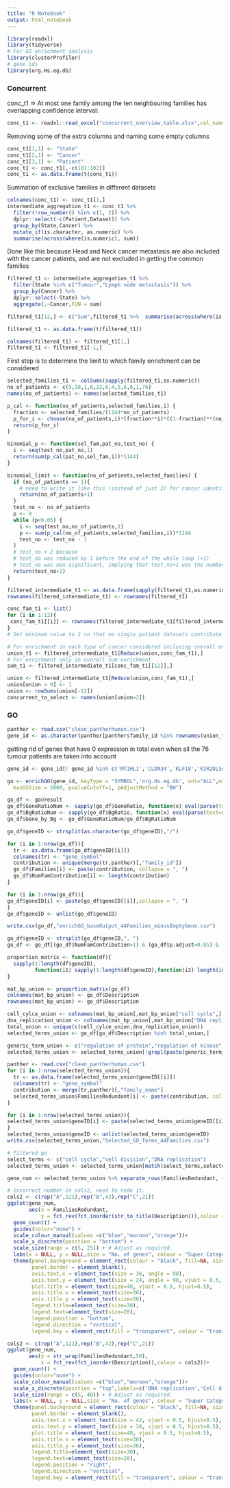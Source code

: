 ```yaml
---
title: "R Notebook"
output: html_notebook
---
```


```r
library(readxl)
library(tidyverse)
# For GO enrichment analysis
library(clusterProfiler)
# gene ids
library(org.Hs.eg.db)
```

### Concurrent

conc_t1 =\> At most one family among the ten neighbouring families has overlapping confidence interval:

```r
conc_t1 <- readxl::read_excel("concurrent_overview_table.xlsx",col_names = FALSE)
```

Removing some of the extra columns and naming some empty columns

```r
conc_t1[1,1] <- "State"
conc_t1[2,1] <- "Cancer"
conc_t1[3,1] <- "Patient"
conc_t1 <- conc_t1[,-c(101:102)]
conc_t1 <- as.data.frame(t(conc_t1))
```

Summation of exclusive families in different datasets

```r
colnames(conc_t1) <- conc_t1[1,]
intermediate_aggregation_t1 <- conc_t1 %>% 
  filter(!row_number() %in% c(1, 2)) %>%
  dplyr::select(-c(Patient,Dataset)) %>%
  group_by(State,Cancer) %>%
  mutate_if(is.character, as.numeric) %>%
  summarise(across(where(is.numeric), sum))
```

Done like this because Head and Neck cancer metastasis are also included with the cancer patients, and are not excluded in getting the common families

```r
filtered_t1 <- intermediate_aggregation_t1 %>%
  filter(State %in% c("Tumour","Lymph node metastasis")) %>%
  group_by(Cancer) %>%
  dplyr::select(-State) %>%
  aggregate(.~Cancer,FUN = sum)

filtered_t1[12,] <- c("Sum",filtered_t1 %>%  summarise(across(where(is.numeric), sum)))

filtered_t1 <- as.data.frame(t(filtered_t1))
```

```r
colnames(filtered_t1) <- filtered_t1[1,]
filtered_t1 <- filtered_t1[-1,]
```

First step is to determine the limit to which family enrichment can be considered

```r
selected_families_t1 <- colSums(sapply(filtered_t1,as.numeric))
no_of_patients <- c(9,10,1,6,22,6,4,5,6,6,1,76)
names(no_of_patients) <- names(selected_families_t1)
```

```r
p_cal <- function(no_of_patients,selected_families,i) {
  fraction <- selected_families/(1144*no_of_patients)
  p_for_i <- choose(no_of_patients,i)*(fraction**i)*((1-fraction)**(no_of_patients-i))
  return(p_for_i)
}

binomial_p <- function(sel_fam,pat_no,test_no) {
  i <- seq(test_no,pat_no,1)
  return(sum(p_cal(pat_no,sel_fam,i))*1144)
}

binomial_limit <- function(no_of_patients,selected_families) {
  if (no_of_patients == 1){
    # need to write it like this (instead of just 2) for cancer identity to show later
    return(no_of_patients+1)
  }
  test_no <- no_of_patients
  p <- 0
  while (p<0.05) {
    i <- seq(test_no,no_of_patients,1)
    p <- sum(p_cal(no_of_patients,selected_families,i))*1144
    test_no <- test_no - 1
  }
  # test_no + 2 because
  # test_no was reduced by 1 before the end of the while loop (+1)
  # test_no was non-significant, implying that test_no+1 was the number of interest for us (+1)
  return(test_no+2)
}
```

```r
filtered_intermediate_t1 <- as.data.frame(sapply(filtered_t1,as.numeric))
rownames(filtered_intermediate_t1) <- rownames(filtered_t1)
```

```r
conc_fam_t1 <- list()
for (i in 1:12){
 conc_fam_t1[[i]] <- rownames(filtered_intermediate_t1[filtered_intermediate_t1[,i] >= binomial_limit(no_of_patients[i],selected_families_t1[i]),])
}
# Set minimum value to 2 so that no single patient datasets contribute to enrichment, since we want to include contributions from all
```

```r
# For enrichment in each type of cancer considered inclusing overall enrichment
union_t1 <- filtered_intermediate_t1[Reduce(union,conc_fam_t1),]
# For enrichment only in overall sum enrichment
sum_t1 <- filtered_intermediate_t1[conc_fam_t1[[12]],]
```

```r
union <- filtered_intermediate_t1[Reduce(union,conc_fam_t1),]
union[union > 0] <- 1
union <- rowSums(union[-12])
concurrent_to_select <- names(union[union>2])
```

### GO

```r
panther <- read.csv("clean_pantherhuman.csv")
gene_id <- as.character(panther[panther$family_id %in% rownames(union_t1),]$gene_symbol)
```

getting rid of genes that have 0 expression in total even when all the 76 tumour patients are taken into account

```r
gene_id <- gene_id[! gene_id %in% c('MT1HL1','CLDN34','KLF18','KIR2DL5A','KIR2DL5B','KIR2DS1','KIR2DS2','KIR2DS3','KIR2DS5','KIR3DS1','PRR20G','KIF28P','NANOGP1','ID2B')]
```

```r
go <- enrichGO(gene_id, keyType = "SYMBOL",'org.Hs.eg.db', ont="ALL",minGSSize = 4,
  maxGSSize = 5000, pvalueCutoff=1, pAdjustMethod = "BH")
```

```r
go_df <- go@result
go_df$GeneRatioNum <- sapply(go_df$GeneRatio, function(x) eval(parse(text=x)))
go_df$BgRatioNum <- sapply(go_df$BgRatio, function(x) eval(parse(text=x)))
go_df$Gene_by_Bg <- go_df$GeneRatioNum/go_df$BgRatioNum
```

```r
go_df$geneID <- strsplit(as.character(go_df$geneID),"/")

for (i in 1:nrow(go_df)){
  tr <- as.data.frame(go_df$geneID[[i]])
  colnames(tr) <- "gene_symbol"
  contribution <- unique(merge(tr,panther)[,"family_id"])
  go_df$Families[i] <- paste(contribution, collapse = ", ")
  go_df$NumFamContribution[i] <- length(contribution)
}

for (i in 1:nrow(go_df)){
go_df$geneID[i] <- paste(go_df$geneID[[i]],collapse = ", ")
}
go_df$geneID <- unlist(go_df$geneID)

write.csv(go_df,"enrichGO_baseOutput_44Families_minusEmptyGene.csv")
```

```r
go_df$geneID <- strsplit(go_df$geneID,", ")
go_df <- go_df[(go_df$NumFamContribution>1) & (go_df$p.adjust<0.05) & (go_df$ONTOLOGY=="BP"),]
```

```r
proportion_matrix <- function(df){
  sapply(1:length(df$geneID), 
         function(i1) sapply(1:length(df$geneID),function(i2) length(intersect(df$geneID[[i1]],df$geneID[[i2]]))/length(df$geneID[[i1]])) )
}

mat_bp_union <- proportion_matrix(go_df)
colnames(mat_bp_union) <- go_df$Description
rownames(mat_bp_union) <- go_df$Description

cell_cylce_union <- colnames(mat_bp_union[,mat_bp_union["cell cycle",] > 0.75])
dna_replication_union <- colnames(mat_bp_union[,mat_bp_union["DNA replication",] > 0.75])
total_union <- unique(c(cell_cylce_union,dna_replication_union))
selected_terms_union <- go_df[go_df$Description %in% total_union,]
```

```r
generic_term_union <- c("regulation of protein","regulation of kinase","microtubule")
selected_terms_union <- selected_terms_union[!grepl(paste(generic_term_union, collapse='|'), selected_terms_union$Description),]
```

```r
panther <- read.csv("clean_pantherhuman.csv")
for (i in 1:nrow(selected_terms_union)){
  tr <- as.data.frame(selected_terms_union$geneID[[i]])
  colnames(tr) <- "gene_symbol"
  contribution <- merge(tr,panther)[,"family_name"]
  selected_terms_union$FamiliesRedundant[i] <- paste(contribution, collapse = ", ")
}
```

```r
for (i in 1:nrow(selected_terms_union)){
selected_terms_union$geneID[i] <- paste(selected_terms_union$geneID[[i]],collapse = ", ")
}
selected_terms_union$geneID <- unlist(selected_terms_union$geneID)
write.csv(selected_terms_union,"Selected_GO_Terms_44Families.csv")
```

```r
# filtered go
select_terms <- c("cell cycle","cell division","DNA replication")
selected_terms_union <- selected_terms_union[match(select_terms,selected_terms_union$Description),]
```

```r
gene_num <- selected_terms_union %>% separate_rows(FamiliesRedundant, sep = ", ")
```

```r
# incorrect number in cols2, need to redo it.
cols2 <- c(rep("A",121),rep("B",42),rep("C",21))
ggplot(gene_num,
       aes(x = FamiliesRedundant, 
           y = fct_rev(fct_inorder(str_to_title(Description))),colour = cols2))+
  geom_count() +  
  guides(color="none") + 
  scale_colour_manual(values =c("blue","maroon","orange"))+
  scale_x_discrete(position = "bottom") +
  scale_size(range = c(5, 25)) + # Adjust as required.
  labs(x = NULL, y = NULL,size = "No. of genes", colour = "Super Category") +
  theme(panel.background = element_rect(colour = "black", fill=NA, size=1),
        panel.border = element_blank(),
        axis.text.x = element_text(size = 36, angle = 90),
        axis.text.y = element_text(size = 24, angle = 90, vjust = 0.5, hjust=0.5),
        plot.title = element_text(size=40, vjust = 0.5, hjust=0.5),
        axis.title.x = element_text(size=36),
        axis.title.y = element_text(size=36),
        legend.title=element_text(size=30), 
        legend.text=element_text(size=28),
        legend.position = "bottom",
        legend.direction = "vertical",
        legend.key = element_rect(fill = "transparent", colour = "transparent"))
```

```r
cols2 <- c(rep("A",121),rep("B",42),rep("C",21))
ggplot(gene_num,
       aes(y = str_wrap(FamiliesRedundant,50), 
           x = fct_rev(fct_inorder(Description)),colour = cols2))+
  geom_count() +  
  guides(color="none") + 
  scale_colour_manual(values =c("blue","maroon","orange"))+
  scale_x_discrete(position = "top",labels=c('DNA replication','Cell division','Cell cycle')) +
  scale_size(range = c(5, 40)) + # Adjust as required.
  labs(x = NULL, y = NULL,size = "No. of genes", colour = "Super Category") +
  theme(panel.background = element_rect(colour = "black", fill=NA, size=1),
        panel.border = element_blank(),
        axis.text.x = element_text(size = 42, vjust = 0.5, hjust=0.5),
        axis.text.y = element_text(size = 38, vjust = 0.5, hjust=0.5),
        plot.title = element_text(size=40, vjust = 0.5, hjust=0.5),
        axis.title.x = element_text(size=36),
        axis.title.y = element_text(size=36),
        legend.title=element_text(size=30), 
        legend.text=element_text(size=28),
        legend.position = "right",
        legend.direction = "vertical",
        legend.key = element_rect(fill = "transparent", colour = "transparent"))
```
